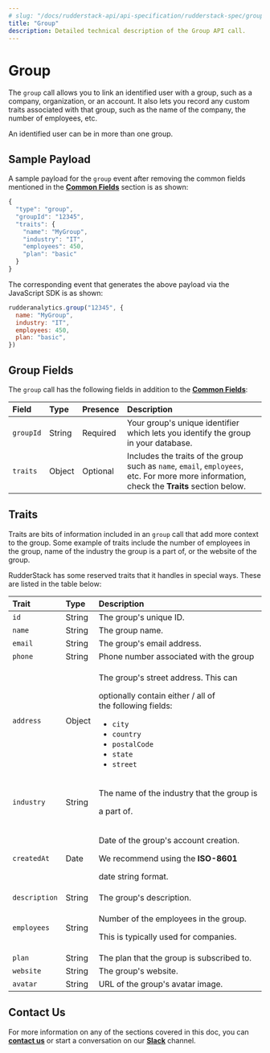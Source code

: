 ```yaml
---
# slug: "/docs/rudderstack-api/api-specification/rudderstack-spec/group"
title: "Group"
description: Detailed technical description of the Group API call.
---
```


# Group

The `group` call allows you to link an identified user with a group, such as a company, organization, or an account. It also lets you record any custom traits associated with that group, such as the name of the company, the number of employees, etc.

<div class="infoBlock">

An identified user can be in more than one group.

</div>

## Sample Payload

A sample payload for the `group` event after removing the common fields mentioned in the [**Common Fields**](common-fields.md) section is as shown:

```javascript
{
  "type": "group",
  "groupId": "12345",
  "traits": {
    "name": "MyGroup",
    "industry": "IT",
    "employees": 450,
    "plan": "basic"
  }
}
```

The corresponding event that generates the above payload via the JavaScript SDK is as shown:

```javascript
rudderanalytics.group("12345", {
  name: "MyGroup",
  industry: "IT",
  employees: 450,
  plan: "basic",
})
```

## Group Fields

The `group` call has the following fields in addition to the [**Common Fields**](common-fields.md):

| **Field** | **Type** | **Presence** | **Description**                                                                                                                            |
| :-------- | :------- | :----------- | :----------------------------------------------------------------------------------------------------------------------------------------- |
| `groupId` | String   | Required     | Your group's unique identifier which lets you identify the group in your database.                                                         |
| `traits`  | Object   | Optional     | Includes the traits of the group such as `name`, `email`, `employees`, etc. For more more information, check the **Traits** section below. |

## Traits

Traits are bits of information included in an `group` call that add more context to the group. Some example of traits include the number of employees in the group, name of the industry the group is a part of, or the website of the group.

RudderStack has some reserved traits that it handles in special ways. These are listed in the table below:

<table>
  <thead>
    <tr>
      <th style="text-align:left">
        <b>Trait</b>
      </th>
      <th style="text-align:left">
        <b>Type</b>
      </th>
      <th style="text-align:left">
        <b>Description</b>
      </th>
    </tr>
  </thead>
  <tbody>
    <tr>
      <td style="text-align:left">
        <code>id</code>
      </td>
      <td style="text-align:left">String</td>
      <td style="text-align:left">The group&apos;s unique ID.</td>
    </tr>
    <tr>
      <td style="text-align:left">
        <code>name</code>
      </td>
      <td style="text-align:left">String</td>
      <td style="text-align:left">The group name.</td>
    </tr>
    <tr>
      <td style="text-align:left">
        <code>email</code>
      </td>
      <td style="text-align:left">String</td>
      <td style="text-align:left">The group&apos;s email address.</td>
    </tr>
    <tr>
      <td style="text-align:left">
        <code>phone</code>
      </td>
      <td style="text-align:left">String</td>
      <td style="text-align:left">Phone number associated with the group</td>
    </tr>
    <tr>
      <td style="text-align:left">
        <code>address</code>
      </td>
      <td style="text-align:left">Object</td>
      <td style="text-align:left">
        <p>The group&apos;s street address. This can</p>
        <p>
          optionally contain either / all of
          <br />
          the following fields:
        </p>
        <p></p>
        <ul>
          <li>
            <code>city</code>
          </li>
          <li>
            <code>country</code>
          </li>
          <li>
            <code>postalCode</code>
          </li>
          <li>
            <code>state</code>
          </li>
          <li>
            <code>street</code>
          </li>
        </ul>
      </td>
    </tr>
    <tr>
      <td style="text-align:left">
        <code>industry</code>
      </td>
      <td style="text-align:left">String</td>
      <td style="text-align:left">
        <p>The name of the industry that the group is</p>
        <p>a part of.</p>
      </td>
    </tr>
    <tr>
      <td style="text-align:left">
        <code>createdAt</code>
      </td>
      <td style="text-align:left">Date</td>
      <td style="text-align:left">
        <p>Date of the group&apos;s account creation.</p>
        <p>
          We recommend using the <b>ISO-8601</b>
        </p>
        <p>date string format.</p>
      </td>
    </tr>
    <tr>
      <td style="text-align:left">
        <code>description</code>
      </td>
      <td style="text-align:left">String</td>
      <td style="text-align:left">The group&apos;s description.</td>
    </tr>
    <tr>
      <td style="text-align:left">
        <code>employees</code>
      </td>
      <td style="text-align:left">String</td>
      <td style="text-align:left">
        <p>Number of the employees in the group.</p>
        <p>This is typically used for companies.</p>
      </td>
    </tr>
    <tr>
      <td style="text-align:left">
        <code>plan</code>
      </td>
      <td style="text-align:left">String</td>
      <td style="text-align:left">The plan that the group is subscribed to.</td>
    </tr>
    <tr>
      <td style="text-align:left">
        <code>website</code>
      </td>
      <td style="text-align:left">String</td>
      <td style="text-align:left">The group&apos;s website.</td>
    </tr>
    <tr>
      <td style="text-align:left">
        <code>avatar</code>
      </td>
      <td style="text-align:left">String</td>
      <td style="text-align:left">URL of the group&apos;s avatar image.</td>
    </tr>
  </tbody>
</table>

## Contact Us

For more information on any of the sections covered in this doc, you can [**contact us**](mailto:%20docs@rudderstack.com) or start a conversation on our [**Slack**](https://rudderstack.com/join-rudderstack-slack-community) channel.
